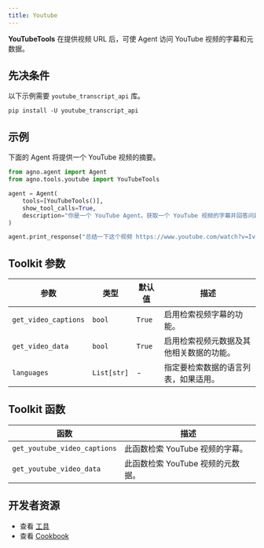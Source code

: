 ```yaml
---
title: Youtube
---
```


**YouTubeTools** 在提供视频 URL 后，可使 Agent 访问 YouTube 视频的字幕和元数据。

## 先决条件

以下示例需要 `youtube_transcript_api` 库。

```shell
pip install -U youtube_transcript_api
```

## 示例

下面的 Agent 将提供一个 YouTube 视频的摘要。

```python cookbook/tools/youtube_tools.py
from agno.agent import Agent
from agno.tools.youtube import YouTubeTools

agent = Agent(
    tools=[YouTubeTools()],
    show_tool_calls=True,
    description="你是一个 YouTube Agent。获取一个 YouTube 视频的字幕并回答问题。",
)

agent.print_response("总结一下这个视频 https://www.youtube.com/watch?v=Iv9dewmcFbs&t", markdown=True)
```

## Toolkit 参数

| 参数                | 类型        | 默认值 | 描述                                                         |
| -------------------- | ----------- | ------- | ------------------------------------------------------------ |
| `get_video_captions` | `bool`      | `True`  | 启用检索视频字幕的功能。                                     |
| `get_video_data`     | `bool`      | `True`  | 启用检索视频元数据及其他相关数据的功能。                       |
| `languages`          | `List[str]` | -       | 指定要检索数据的语言列表，如果适用。                         |

## Toolkit 函数

| 函数                     | 描述                             |
| -------------------------- | -------------------------------- |
| `get_youtube_video_captions` | 此函数检索 YouTube 视频的字幕。 |
| `get_youtube_video_data`     | 此函数检索 YouTube 视频的元数据。 |

## 开发者资源

- 查看 [工具](https://github.com/agno-agi/agno/blob/main/libs/agno/agno/tools/youtube.py)
- 查看 [Cookbook](https://github.com/agno-agi/agno/blob/main/cookbook/tools/youtube_tools.py)